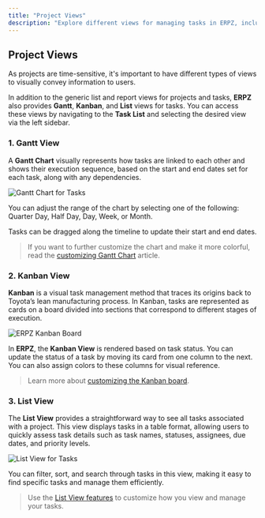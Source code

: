```yaml
---
title: "Project Views"
description: "Explore different views for managing tasks in ERPZ, including Gantt, Kanban, and List views."
---
```


## Project Views

As projects are time-sensitive, it's important to have different types of views to visually convey information to users.

In addition to the generic list and report views for projects and tasks, **ERPZ** also provides **Gantt**, **Kanban**, and **List** views for tasks. You can access these views by navigating to the **Task List** and selecting the desired view via the left sidebar.

### 1. Gantt View

A **Gantt Chart** visually represents how tasks are linked to each other and shows their execution sequence, based on the start and end dates set for each task, along with any dependencies.

![Gantt Chart for Tasks]()

You can adjust the range of the chart by selecting one of the following: Quarter Day, Half Day, Day, Week, or Month.

Tasks can be dragged along the timeline to update their start and end dates.

> If you want to further customize the chart and make it more colorful, read the [customizing Gantt Chart]() article.

### 2. Kanban View

**Kanban** is a visual task management method that traces its origins back to Toyota’s lean manufacturing process. In Kanban, tasks are represented as cards on a board divided into sections that correspond to different stages of execution.

![ERPZ Kanban Board]()

In **ERPZ**, the **Kanban View** is rendered based on task status. You can update the status of a task by moving its card from one column to the next. You can also assign colors to these columns for visual reference.

> Learn more about [customizing the Kanban board]().

### 3. List View

The **List View** provides a straightforward way to see all tasks associated with a project. This view displays tasks in a table format, allowing users to quickly assess task details such as task names, statuses, assignees, due dates, and priority levels.

![List View for Tasks]()

You can filter, sort, and search through tasks in this view, making it easy to find specific tasks and manage them efficiently.

> Use the [List View features]() to customize how you view and manage your tasks.

